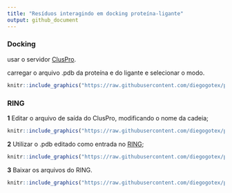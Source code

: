 ```yaml
---
title: "Resíduos interagindo em docking proteína-ligante"
output: github_document
---
```


### Docking

usar o servidor [ClusPro](https://cluspro.bu.edu/home.php).

carregar o arquivo .pdb da proteína e do ligante e selecionar o modo.
```r

knitr::include_graphics("https://raw.githubusercontent.com/diegogotex/protein_ligand/master/images/cluspro.png")

```

### RING
**1** Editar o arquivo de saída do ClusPro, modificando o nome da cadeia;

```r

knitr::include_graphics("https://raw.githubusercontent.com/diegogotex/protein_ligand/master/images/alt_pdb.png")

```


**2** Utilizar o .pdb editado como entrada no [RING](http://protein.bio.unipd.it/ring/);

```r

knitr::include_graphics("https://raw.githubusercontent.com/diegogotex/protein_ligand/master/images/ring_in.png")

```


**3** Baixar os arquivos do RING.

```r

knitr::include_graphics("https://raw.githubusercontent.com/diegogotex/protein_ligand/master/images/ring_out.png")

```



